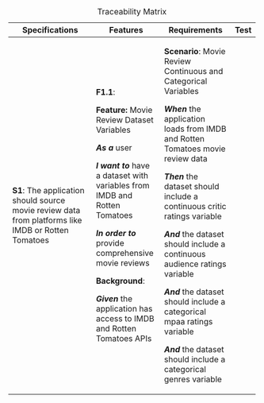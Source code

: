 ::: {style="font-size: 0.85em;"}
+-----------------------------------------------------------------------------------------------------+-----------------------------------------------------------------------------+----------------------------------------------------------------------------------+------+
| Specifications                                                                                      | Features                                                                    | Requirements                                                                     | Test |
+=====================================================================================================+=============================================================================+==================================================================================+======+
| **S1**: The application should source movie review data from platforms like IMDB or Rotten Tomatoes | **F1.1**:                                                                   | **Scenario**: Movie Review Continuous and Categorical Variables                  |      |
|                                                                                                     |                                                                             |                                                                                  |      |
|                                                                                                     | **Feature:** Movie Review Dataset Variables                                 | ***When*** the application loads from IMDB and Rotten Tomatoes movie review data |      |
|                                                                                                     |                                                                             |                                                                                  |      |
|                                                                                                     | ***As a*** user                                                             | ***Then*** the dataset should include a continuous critic ratings variable       |      |
|                                                                                                     |                                                                             |                                                                                  |      |
|                                                                                                     | ***I want to*** have a dataset with variables from IMDB and Rotten Tomatoes | ***And*** the dataset should include a continuous audience ratings variable      |      |
|                                                                                                     |                                                                             |                                                                                  |      |
|                                                                                                     | ***In order to*** provide comprehensive movie reviews                       | ***And*** the dataset should include a categorical mpaa ratings variable         |      |
|                                                                                                     |                                                                             |                                                                                  |      |
|                                                                                                     | **Background**:                                                             | ***And*** the dataset should include a categorical genres variable               |      |
|                                                                                                     |                                                                             |                                                                                  |      |
|                                                                                                     | ***Given*** the application has access to IMDB and Rotten Tomatoes APIs     |                                                                                  |      |
+-----------------------------------------------------------------------------------------------------+-----------------------------------------------------------------------------+----------------------------------------------------------------------------------+------+

: Traceability Matrix
:::

